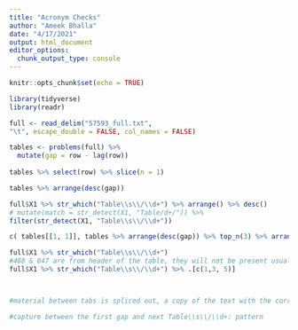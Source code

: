 ```yaml
---
title: "Acronym Checks"
author: "Ameek Bhalla"
date: "4/17/2021"
output: html_document
editor_options: 
  chunk_output_type: console
---
```


```r
knitr::opts_chunk$set(echo = TRUE)
```

```r
library(tidyverse)
library(readr)
```

```r
full <- read_delim("57593_full.txt",
"\t", escape_double = FALSE, col_names = FALSE)
```

```r
tables <- problems(full) %>% 
  mutate(gap = row - lag(row)) 
 
tables %>% select(row) %>% slice(n = 1)

tables %>% arrange(desc(gap))
```

```r
full$X1 %>% str_which("Table\\s\\/\\d+") %>% arrange() %>% desc()
# mutate(match = str_detect(X1, "Table/d+/")) %>% 
filter(str_detect(X1, "Table\\s\\/\\d+"))

c( tables[[1, 1]], tables %>% arrange(desc(gap)) %>% top_n(3) %>% arrange(gap) %>% pluck(1))

full$X1 %>% str_which("Table\\s\\/\\d+")
#488 & 847 are from header of the table, they will not be present usually
full$X1 %>% str_which("Table\\s\\/\\d+") %>% .[c(1,3, 5)]



#material between tabs is spliced out, a copy of the text with the correct separator will have to be read in

#capture between the first gap and next Table\\s\\/\\d+: pattern
```
